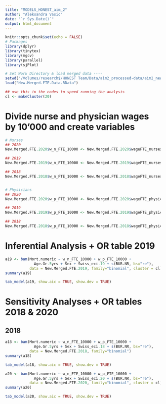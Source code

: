 ```yaml
---
title: "MODELS_HONEST_aim_2"
author: "Aleksandra Vasic"
date: "`r Sys.Date()`"
output: html_document
---
```

```r
knitr::opts_chunk$set(echo = FALSE)
# Packages
library(dplyr)
library(tinytex)
library(mgcv)
library(parallel)
library(sjPlot)

# Set Work Directory & load merged data ----
setwd("/Volumes/research$/HONEST Team/Data/aim2_processed-data/aim2_new-merged-data/")
load("New.Merged.FTE.Data.RData")

## use this in the codes to speed running the analysis
cl <- makeCluster(20)
```

# Divide nurse and physician wages by 10'000 and create variables
```r
# Nurses
## 2020
New.Merged.FTE.2020$w_n_FTE_10000 <- New.Merged.FTE.2020$wageFTE_nurses/10000

## 2019
New.Merged.FTE.2019$w_n_FTE_10000 <- New.Merged.FTE.2019$wageFTE_nurses/10000

## 2018
New.Merged.FTE.2018$w_n_FTE_10000 <- New.Merged.FTE.2018$wageFTE_nurses/10000


# Physicians
## 2020
New.Merged.FTE.2020$w_p_FTE_10000 <- New.Merged.FTE.2020$wageFTE_physicians/10000

## 2019
New.Merged.FTE.2019$w_p_FTE_10000 <- New.Merged.FTE.2019$wageFTE_physicians/10000

## 2018
New.Merged.FTE.2018$w_p_FTE_10000 <- New.Merged.FTE.2018$wageFTE_physicians/10000
```

# Inferential Analysis + OR table 2019
```r
a19 <- bam(Mort.numeric ~ w_n_FTE_10000 + w_p_FTE_10000 +
             Age.Gr.5yrs + Sex + Swiss_eci.19 + s(BUR.NR, bs="re"), 
           data = New.Merged.FTE.2019, family="binomial", cluster = cl)
summary(a19)
```

```r
tab_model(a19, show.aic = TRUE, show.dev = TRUE)
```

# Sensitivity Analyses + OR tables 2018 & 2020
## 2018
```r
a18 <- bam(Mort.numeric ~ w_n_FTE_10000 + w_p_FTE_10000 +
             Age.Gr.5yrs + Sex + Swiss_eci.18 + s(BUR.NR, bs="re"), 
           data = New.Merged.FTE.2018, family="binomial")
summary(a18)
```

```r
tab_model(a18, show.aic = TRUE, show.dev = TRUE)
```

```r
a20 <- bam(Mort.numeric ~ w_n_FTE_10000 + w_p_FTE_10000 +
             Age.Gr.5yrs + Sex + Swiss_eci.20 + s(BUR.NR, bs="re"), 
           data = New.Merged.FTE.2020, family="binomial", cluster = cl)
summary(a20)
```

```r
tab_model(a20, show.aic = TRUE, show.dev = TRUE)
```












